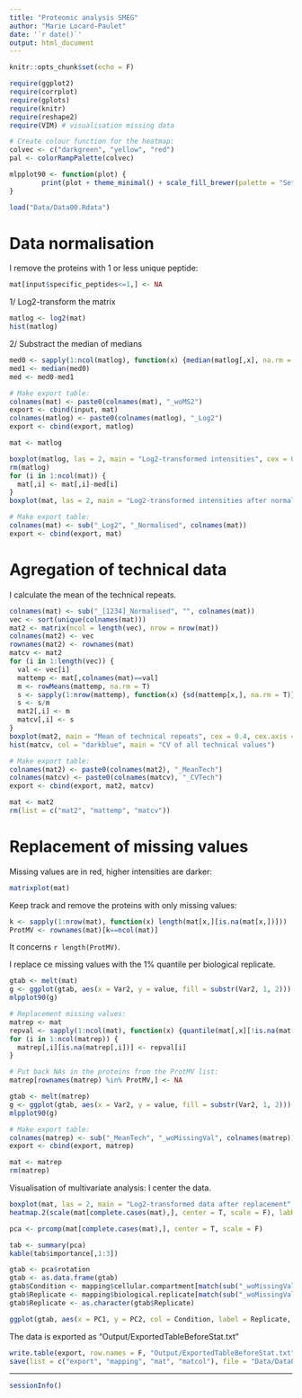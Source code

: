 ```yaml
---
title: "Proteomic analysis SMEG"
author: "Marie Locard-Paulet"
date: '`r date()`'
output: html_document
---
```


```r
knitr::opts_chunk$set(echo = F)
```

```r
require(ggplot2)
require(corrplot)
require(gplots)
require(knitr)
require(reshape2)
require(VIM) # visualisation missing data
```

```r
# Create colour function for the heatmap:
colvec <- c("darkgreen", "yellow", "red")
pal <- colorRampPalette(colvec)

mlpplot90 <- function(plot) {
        print(plot + theme_minimal() + scale_fill_brewer(palette = "Set1") + theme(axis.text.x = element_text(angle = 90, hjust = 1, size = 8)))
}
```

```r
load("Data/Data00.Rdata")
```


# Data normalisation 

I remove the proteins with 1 or less unique peptide:

```r
mat[input$specific_peptides<=1,] <- NA
```

1/ Log2-transform the matrix

```r
matlog <- log2(mat)
hist(matlog)
```

2/ Substract the median of medians

```r
med0 <- sapply(1:ncol(matlog), function(x) {median(matlog[,x], na.rm = T)})
med1 <- median(med0)
med <- med0-med1
```

```r
# Make export table:
colnames(mat) <- paste0(colnames(mat), "_woMS2")
export <- cbind(input, mat)
colnames(matlog) <- paste0(colnames(matlog), "_Log2")
export <- cbind(export, matlog)

mat <- matlog
```

```r
boxplot(matlog, las = 2, main = "Log2-transformed intensities", cex = 0.4, cex.axis = 0.5)
rm(matlog)
for (i in 1:ncol(mat)) {
  mat[,i] <- mat[,i]-med[i]
}
boxplot(mat, las = 2, main = "Log2-transformed intensities after normalisation", cex = 0.4, cex.axis = 0.5)

# Make export table:
colnames(mat) <- sub("_Log2", "_Normalised", colnames(mat))
export <- cbind(export, mat)
```

# Agregation of technical data

I calculate the mean of the technical repeats.

```r
colnames(mat) <- sub("_[1234]_Normalised", "", colnames(mat))
vec <- sort(unique(colnames(mat)))
mat2 <- matrix(ncol = length(vec), nrow = nrow(mat))
colnames(mat2) <- vec
rownames(mat2) <- rownames(mat)
matcv <- mat2
for (i in 1:length(vec)) {
  val <- vec[i]
  mattemp <- mat[,colnames(mat)==val]
  m <- rowMeans(mattemp, na.rm = T)
  s <- sapply(1:nrow(mattemp), function(x) {sd(mattemp[x,], na.rm = T)})
  s <- s/m
  mat2[,i] <- m
  matcv[,i] <- s
}
boxplot(mat2, main = "Mean of technical repeats", cex = 0.4, cex.axis = 0.6)
hist(matcv, col = "darkblue", main = "CV of all technical values")
```

```r
# Make export table:
colnames(mat2) <- paste0(colnames(mat2), "_MeanTech")
colnames(matcv) <- paste0(colnames(matcv), "_CVTech")
export <- cbind(export, mat2, matcv)

mat <- mat2
rm(list = c("mat2", "mattemp", "matcv"))
```

# Replacement of missing values

Missing values are in red, higher intensities are darker:
```r
matrixplot(mat)
```

Keep track and remove the proteins with only missing values:
```r
k <- sapply(1:nrow(mat), function(x) length(mat[x,][is.na(mat[x,])]))
ProtMV <- rownames(mat)[k==ncol(mat)]
```

It concerns `r length(ProtMV)`.


I replace ce missing values with the 1\% quantile per biological replicate.

```r
gtab <- melt(mat)
g <- ggplot(gtab, aes(x = Var2, y = value, fill = substr(Var2, 1, 2))) + geom_violin()
mlpplot90(g)

# Replacement missing values:
matrep <- mat
repval <- sapply(1:ncol(mat), function(x) {quantile(mat[,x][!is.na(mat[,x])], probs = 0.01)})
for (i in 1:ncol(matrep)) {
  matrep[,i][is.na(matrep[,i])] <- repval[i]
}

# Put back NAs in the proteins from the ProtMV list:
matrep[rownames(matrep) %in% ProtMV,] <- NA

gtab <- melt(matrep)
g <- ggplot(gtab, aes(x = Var2, y = value, fill = substr(Var2, 1, 2))) + geom_violin()
mlpplot90(g)
```

```r
# Make export table:
colnames(matrep) <- sub("_MeanTech", "_woMissingVal", colnames(matrep))
export <- cbind(export, matrep)

mat <- matrep
rm(matrep)
```

Visualisation of multivariate analysis:
I center the data.

```r
boxplot(mat, las = 2, main = "Log2-transformed data after replacement", cex = 0.4, cex.axis = 0.5)
heatmap.2(scale(mat[complete.cases(mat),], center = T, scale = F), labRow = FALSE, ColSideColors = matcol[match(substr(colnames(mat), 1, 2), matcol[,2]),1], col = pal(300), trace = "none", margins = c(9,7))
```

```r
pca <- prcomp(mat[complete.cases(mat),], center = T, scale = F)

tab <- summary(pca)
kable(tab$importance[,1:3])

gtab <- pca$rotation
gtab <- as.data.frame(gtab)
gtab$Condition <- mapping$cellular.compartment[match(sub("_woMissingVal", "", colnames(mat)), sub("_[1234]", "", mapping$Sample.name))]
gtab$Replicate <- mapping$biological.replicate[match(sub("_woMissingVal", "", colnames(mat)), sub("_[1234]", "", mapping$Sample.name))]
gtab$Replicate <- as.character(gtab$Replicate)

ggplot(gtab, aes(x = PC1, y = PC2, col = Condition, label = Replicate, shape = Replicate)) + theme_bw() + geom_point() + scale_colour_manual(values = matcol[match(matcol[,3],levels(gtab$Condition)),1])
```

The data is exported as "Output/ExportedTableBeforeStat.txt"
```r
write.table(export, row.names = F, "Output/ExportedTableBeforeStat.txt", sep = "\t")
save(list = c("export", "mapping", "mat", "matcol"), file = "Data/Data01.Rdata")
```






*******************************************************************************
```r
sessionInfo()
```
